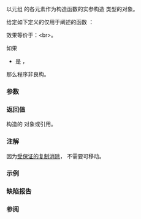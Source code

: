 {{cpp/title|make_from_tuple}}
{{cpp/utility/navbar}}

{{dcl begin}}
{{dcl header|tuple}}
{{dcl rev multi
|since1=c++17|dcl1=
template&lt; class T, class Tuple &gt;
constexpr T make_from_tuple( Tuple&amp;&amp; t );
|since2=c++23|dcl2=
template&lt; class T, tuple-like Tuple &gt;
constexpr T make_from_tuple( Tuple&amp;&amp; t );
}}
{{dcl end}}

以元组 {{c|t}} 的各元素作为构造函数的实参构造 {{tt|T}} 类型的对象。

给定如下定义的仅用于阐述的函数 {{c|/*make-from-tuple-impl*/}}：
{{box|
{{c/core|template&lt;class T,}}{{nbspt}}{{lti|cpp/utility/tuple/tuple-like}}{{nbspt}}{{c/core|Tuple, std::size_t... I&gt; // C++23 前没有约束 Tuple}}&lt;br&gt;
&lt;!--  LWG 3528 添加的 requires 因为不适用 C++17 而省略，它的条件改为在下面的非良构情况中列出。 --&gt;
{{c/core|constexpr T /*make-from-tuple-impl*/(Tuple&amp;&amp; t, std::index_sequence&lt;I...&gt;)}}&lt;br&gt;
{{tt|{}}&lt;br&gt;
{{nbspt|4}}{{c/core|return T(std::get&lt;I&gt;(std::forward&lt;Tuple&gt;(t))...);}}&lt;br&gt;
{{tt|}&lt;!----&gt;}}
}}

效果等价于：&lt;br&gt;{{c multi
|return /*make-from-tuple-impl*/&lt;T&gt;(
|    std::forward&lt;Tuple&gt;(t),
|    std::make_index_sequence&lt;std::tuple_size_v&lt;std::remove_reference_t&lt;Tuple&gt;&gt;&gt;{}
|);
}}。

如果
{{rrev|since=c++23|
* {{c|std::tuple_size_v&lt;std::remove_reference_t&lt;Tuple&gt;&gt;}} 是 {{c|1}}，并且 {{c multi
|std::reference_constructs_from_temporary_v&lt;
|    T, decltype(std::get&lt;0&gt;(std::declval&lt;Tuple&gt;()))&gt;}} 是 {{c|true}}，或者
}}
* {{c|std::is_constructible_v&lt;T, decltype(std::get&lt;I&gt;(std::declval&lt;Tuple&gt;()))...&gt;}} 是 {{c|false}}，
那么程序非良构。

===参数===
{{par begin}}
{{par|t|元素被用作 {{tt|T}} 构造函数的实参的元组}}
{{par end}}

===返回值===
构造的 {{tt|T}} 对象或引用。

===注解===
{{rev begin}}
{{rev|until=c++23|
{{tt|Tuple}} 不必是 {{lc|std::tuple}}，它可以被任何支持 {{ltt std|cpp/utility/tuple/get}} 和 {{ltt std|cpp/utility/tuple_size}} 的类型替代；特别是可以用 {{lc|std::array}} 和 {{lc|std::pair}}。
}}
{{rev|since=c++23|
{{tt|Tuple}} 被约束为元组式类型，即其中每个类型都必须是 {{lc|std::tuple}} 的特化，或者实现了 {{lti|cpp/utility/tuple/tuple-like}} 的其他任何类型（例如 {{lc|std::array}} 和 {{lc|std::pair}}）。
}}
{{rev end}}

因为[[cpp/language/copy_elision|受保证的复制消除]]，{{tt|T}} 不需要可移动。

{{feature test macro|__cpp_lib_make_from_tuple|{{tt|std::make_from_tuple}}|value=201606L|std=C++17}}

===示例===
{{example
|code=
#include &lt;iostream&gt;
#include &lt;tuple&gt;

struct Foo
{
    Foo(int first, float second, int third)
    {
        std::cout &lt;&lt; first &lt;&lt; ", " &lt;&lt; second &lt;&lt; ", " &lt;&lt; third &lt;&lt; "\n";
    }
};

int main()
{
    auto tuple = std::make_tuple(42, 3.14f, 0);
    std::make_from_tuple&lt;Foo&gt;(std::move(tuple));
}
|output=
42, 3.14, 0
}}

===缺陷报告===
{{dr list begin}}
{{dr list item|wg=lwg|dr=3528|std=C++17|before=在一元组的情况下允许含有 {{c/core|reinterpret_cast}} 等的转型|after=已禁止}}
{{dr list end}}

===参阅===
{{dsc begin}}
{{dsc inc|cpp/utility/tuple/dsc make_tuple}}
{{dsc inc|cpp/utility/tuple/dsc forward_as_tuple}}
{{dsc inc|cpp/utility/dsc apply}}
{{dsc end}}

{{langlinks|de|en|es|ja|ru}}